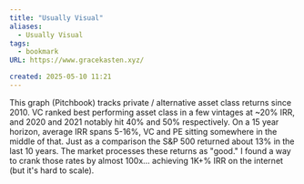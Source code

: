 ```yaml
---
title: "Usually Visual"
aliases:
  - Usually Visual
tags:
  - bookmark
URL: https://www.gracekasten.xyz/

created: 2025-05-10 11:21
---
```




This graph (Pitchbook) tracks private / alternative asset class returns since 2010. VC ranked best performing asset class in a few vintages at ~20% IRR, and 2020 and 2021 notably hit 40% and 50% respectively. On a 15 year horizon, average IRR spans 5-16%, VC and PE sitting somewhere in the middle of that. Just as a comparison the S&P 500 returned about 13% in the last 10 years. The market processes these returns as "good." I found a way to crank those rates by almost 100x… achieving 1K+% IRR on the internet (but it's hard to scale).

